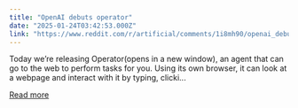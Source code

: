 ```yaml
---
title: "OpenAI debuts operator"
date: "2025-01-24T03:42:53.000Z"
link: "https://www.reddit.com/r/artificial/comments/1i8mh90/openai_debuts_operator/"
---
```


Today we’re releasing Operator⁠(opens in a new window), an agent that can go to the web to perform tasks for you. Using its own browser, it can look at a webpage and interact with it by typing, clicki...

[Read more](https://www.reddit.com/r/artificial/comments/1i8mh90/openai_debuts_operator/)
